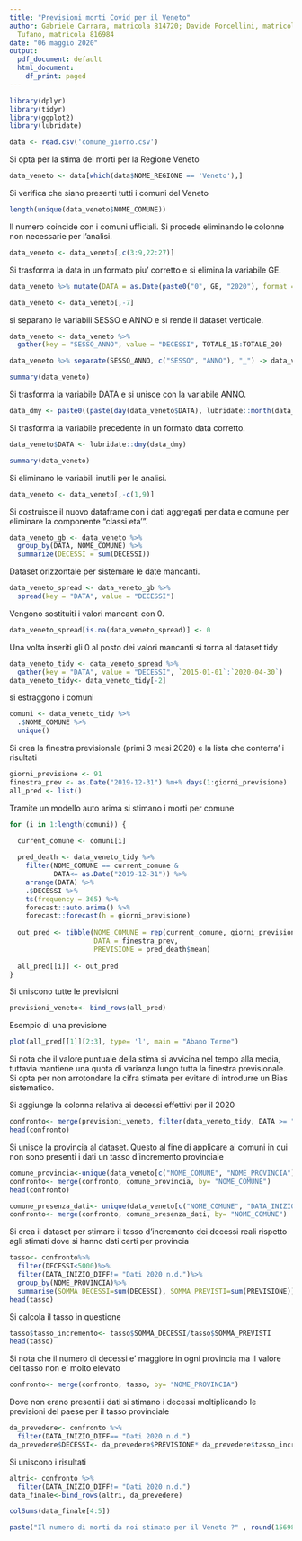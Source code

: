 ```yaml
---
title: "Previsioni morti Covid per il Veneto"
author: Gabriele Carrara, matricola 814720; Davide Porcellini, matricola 816586; Simone
  Tufano, matricola 816984
date: "06 maggio 2020"
output:
  pdf_document: default
  html_document:
    df_print: paged
---
```

```r
library(dplyr)
library(tidyr) 
library(ggplot2)
library(lubridate)
```


```r
data <- read.csv('comune_giorno.csv')
```

Si opta per la stima dei morti per la Regione Veneto

```r
data_veneto <- data[which(data$NOME_REGIONE == 'Veneto'),]
```

Si verifica che siano presenti tutti i comuni del Veneto

```r
length(unique(data_veneto$NOME_COMUNE))
```

Il numero coincide con i comuni ufficiali. Si procede eliminando le colonne non necessarie per l'analisi.

```r
data_veneto <- data_veneto[,c(3:9,22:27)]
```

Si trasforma la data in un formato piu' corretto e si elimina la variabile GE.

```r
data_veneto %>% mutate(DATA = as.Date(paste0("0", GE, "2020"), format = "%m%d%Y")) -> data_veneto 
```


```r
data_veneto <- data_veneto[,-7]
```

si separano le variabili SESSO e ANNO e si rende il dataset verticale.

```r
data_veneto <- data_veneto %>%
  gather(key = "SESSO_ANNO", value = "DECESSI", TOTALE_15:TOTALE_20)

data_veneto %>% separate(SESSO_ANNO, c("SESSO", "ANNO"), "_") -> data_veneto
```

```r
summary(data_veneto)
```

Si trasforma la variabile DATA e si unisce con la variabile ANNO.

```r
data_dmy <- paste0((paste(day(data_veneto$DATA), lubridate::month(data_veneto$DATA),'20', sep = '/')), data_veneto$ANNO)
```

Si trasforma la variabile precedente in un formato data corretto.

```r
data_veneto$DATA <- lubridate::dmy(data_dmy)
```

```r
summary(data_veneto)
```

Si eliminano le variabili inutili per le analisi.

```r
data_veneto <- data_veneto[,-c(1,9)]
```

Si costruisce il nuovo dataframe con i dati aggregati per data e comune per eliminare la componente "classi eta'".

```r
data_veneto_gb <- data_veneto %>% 
  group_by(DATA, NOME_COMUNE) %>%
  summarize(DECESSI = sum(DECESSI)) 
```

Dataset orizzontale per sistemare le date mancanti.

```r
data_veneto_spread <- data_veneto_gb %>%
  spread(key = "DATA", value = "DECESSI")
```

Vengono sostituiti i valori mancanti con 0.

```r
data_veneto_spread[is.na(data_veneto_spread)] <- 0
```

Una volta inseriti gli 0 al posto dei valori mancanti si torna al dataset tidy

```r
data_veneto_tidy <- data_veneto_spread %>%
  gather(key = "DATA", value = "DECESSI", `2015-01-01`:`2020-04-30`)
data_veneto_tidy<- data_veneto_tidy[-2]
```

si estraggono i comuni

```r
comuni <- data_veneto_tidy %>%
  .$NOME_COMUNE %>%
  unique()
```

Si crea la finestra previsionale (primi 3 mesi 2020) e la lista che conterra' i risultati

```r
giorni_previsione <- 91 
finestra_prev <- as.Date("2019-12-31") %m+% days(1:giorni_previsione) 
all_pred <- list()
```

Tramite un modello auto arima si stimano i morti per comune

```r
for (i in 1:length(comuni)) {

  current_comune <- comuni[i]
  
  pred_death <- data_veneto_tidy %>%
    filter(NOME_COMUNE == current_comune &
           DATA<= as.Date("2019-12-31")) %>%
    arrange(DATA) %>%
    .$DECESSI %>%
    ts(frequency = 365) %>%
    forecast::auto.arima() %>%
    forecast::forecast(h = giorni_previsione)
  
  out_pred <- tibble(NOME_COMUNE = rep(current_comune, giorni_previsione),
                     DATA = finestra_prev,
                     PREVISIONE = pred_death$mean)
  
  all_pred[[i]] <- out_pred
}

```

Si uniscono tutte le previsioni

```r
previsioni_veneto<- bind_rows(all_pred)
```

Esempio di una previsione 

```r
plot(all_pred[[1]][2:3], type= 'l', main = "Abano Terme")
```

Si nota che il valore puntuale della stima si avvicina nel tempo alla media, tuttavia mantiene una quota di varianza lungo tutta la finestra previsionale. Si opta per non arrotondare la cifra stimata per evitare di introdurre un Bias sistematico.

Si aggiunge la colonna relativa ai decessi effettivi per il 2020

```r
confronto<- merge(previsioni_veneto, filter(data_veneto_tidy, DATA >= "2019-12-31" & DATA <= "2020-03-31") , by= c("NOME_COMUNE", "DATA"))
head(confronto)
```

Si unisce la provincia al dataset. Questo al fine di applicare ai comuni in cui non sono presenti i dati un tasso d'incremento provinciale

```r
comune_provincia<-unique(data_veneto[c("NOME_COMUNE", "NOME_PROVINCIA")])
confronto<- merge(confronto, comune_provincia, by= "NOME_COMUNE")
head(confronto)
```


```r
comune_presenza_dati<- unique(data_veneto[c("NOME_COMUNE", "DATA_INIZIO_DIFF")])
confronto<- merge(confronto, comune_presenza_dati, by= "NOME_COMUNE")
```

Si crea il dataset per stimare il tasso d'incremento dei decessi reali rispetto agli stimati dove si hanno dati certi per provincia

```r
tasso<- confronto%>%
  filter(DECESSI<5000)%>%
  filter(DATA_INIZIO_DIFF!= "Dati 2020 n.d.")%>%
  group_by(NOME_PROVINCIA)%>%
  summarise(SOMMA_DECESSI=sum(DECESSI), SOMMA_PREVISTI=sum(PREVISIONE))
head(tasso)
```

Si calcola il tasso in questione

```r
tasso$tasso_incremento<- tasso$SOMMA_DECESSI/tasso$SOMMA_PREVISTI
head(tasso)
```

Si nota che il numero di decessi e' maggiore in ogni provincia ma il valore del tasso non e' molto elevato

```r
confronto<- merge(confronto, tasso, by= "NOME_PROVINCIA")
```

Dove non erano presenti i dati si stimano i decessi moltiplicando le previsioni del paese per il tasso provinciale

```r
da_prevedere<- confronto %>%
  filter(DATA_INIZIO_DIFF== "Dati 2020 n.d.")
da_prevedere$DECESSI<- da_prevedere$PREVISIONE* da_prevedere$tasso_incremento
```

Si uniscono i risultati

```r
altri<- confronto %>%
  filter(DATA_INIZIO_DIFF!= "Dati 2020 n.d.")
data_finale<-bind_rows(altri, da_prevedere)
```

```r
colSums(data_finale[4:5])
```

```r
paste("Il numero di morti da noi stimato per il Veneto ?" , round(15698.64- 13218.42), "mentre il numero ufficiale ? 1565 al 6/05")
```


